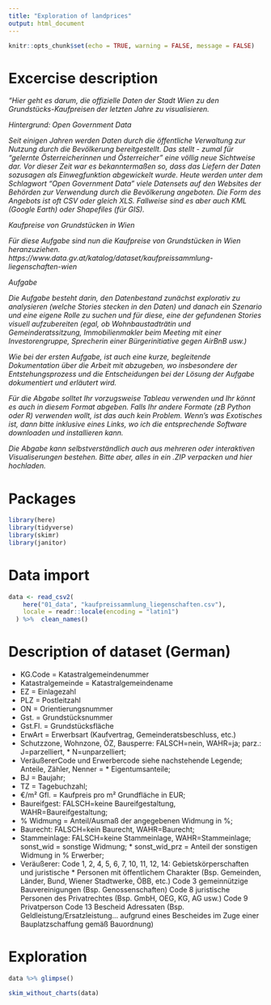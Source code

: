 ```yaml
---
title: "Exploration of landprices"
output: html_document
---
```


```r
knitr::opts_chunk$set(echo = TRUE, warning = FALSE, message = FALSE)
```

# Excercise description

<i>"Hier geht es darum, die offizielle Daten der Stadt Wien zu den Grundstücks-Kaufpreisen der letzten Jahre zu visualisieren.

Hintergrund: Open Government Data

Seit einigen Jahren werden Daten durch die öffentliche Verwaltung zur Nutzung durch die Bevölkerung bereitgestellt. Das stellt - zumal für "gelernte Österreicherinnen und Österreicher" eine völlig neue Sichtweise dar. Vor dieser Zeit war es bekanntermaßen so, dass das Liefern der Daten sozusagen als Einwegfunktion abgewickelt wurde. Heute werden unter dem Schlagwort "Open Government Data" viele Datensets auf den Websites der Behörden zur Verwendung durch die Bevölkerung angeboten. Die Form des Angebots ist oft CSV oder gleich XLS. Fallweise sind es aber auch KML (Google Earth) oder Shapefiles (für GIS).

Kaufpreise von Grundstücken in Wien

Für diese Aufgabe sind nun die Kaufpreise von Grundstücken in Wien heranzuziehen.
https://www.data.gv.at/katalog/dataset/kaufpreissammlung-liegenschaften-wien

Aufgabe

Die Aufgabe besteht darin, den Datenbestand zunächst explorativ zu analysieren (welche Stories stecken in den Daten) und danach ein Szenario und eine eigene Rolle zu suchen und für diese, eine der gefundenen Stories visuell aufzubereiten (egal, ob Wohnbaustadträtin und Gemeinderatssitzung, Immobilienmakler beim Meeting mit einer Investorengruppe, Sprecherin einer Bürgerinitiative gegen AirBnB usw.)

Wie bei der ersten Aufgabe, ist auch eine kurze, begleitende Dokumentation über die Arbeit mit abzugeben, wo insbesondere der Entstehungsprozess und die Entscheidungen bei der Lösung der Aufgabe dokumentiert und erläutert wird.

Für die Abgabe solltet Ihr vorzugsweise Tableau verwenden und Ihr könnt es auch in diesem Format abgeben. Falls Ihr andere Formate (zB Python oder R) verwenden wollt, ist das auch kein Problem. Wenn's was Exotisches ist, dann bitte inklusive eines Links, wo ich die entsprechende Software downloaden und installieren kann.

Die Abgabe kann selbstverständlich auch aus mehreren oder interaktiven Visualiserungen bestehen. Bitte aber, alles in ein .ZIP verpacken und hier hochladen. </i>

# Packages

```r
library(here)
library(tidyverse)
library(skimr)
library(janitor)
```

# Data import

```r
data <- read_csv2(
    here("01_data", "kaufpreissammlung_liegenschaften.csv"),
    locale = readr::locale(encoding = "latin1")
  ) %>%  clean_names()
```

# Description of dataset (German)
* KG.Code = Katastralgemeindenummer
* Katastralgemeinde = Katastralgemeindename
* EZ = Einlagezahl
* PLZ = Postleitzahl
* ON = Orientierungsnummer
* Gst. = Grundstücksnummer
* Gst.Fl. = Grundstücksfläche
* ErwArt = Erwerbsart (Kaufvertrag, Gemeinderatsbeschluss, etc.)
* Schutzzone, Wohnzone, ÖZ, Bausperre: FALSCH=nein, WAHR=ja; parz.: J=parzelliert, * N=unparzelliert; 
* VeräußererCode und Erwerbercode siehe nachstehende Legende; Anteile, Zähler, Nenner = * Eigentumsanteile; 
* BJ = Baujahr; 
* TZ = Tagebuchzahl; 
* €/m² Gfl. = Kaufpreis pro m² Grundfläche in EUR; 
* Baureifgest: FALSCH=keine Baureifgestaltung, WAHR=Baureifgestaltung; 
* % Widmung = Anteil/Ausmaß der angegebenen Widmung in %; 
* Baurecht: FALSCH=kein Baurecht, WAHR=Baurecht; 
* Stammeinlage: FALSCH=keine Stammeinlage, WAHR=Stammeinlage; sonst_wid = sonstige Widmung; * sonst_wid_prz = Anteil der sonstigen Widmung in % Erwerber;
* Veräußerer: Code 1, 2, 4, 5, 6, 7, 10, 11, 12, 14: Gebietskörperschaften und juristische * Personen mit öffentlichem Charakter (Bsp. Gemeinden, Länder, Bund, Wiener Stadtwerke, ÖBB, etc.) Code 3 gemeinnützige Bauvereinigungen (Bsp. Genossenschaften) Code 8 juristische Personen des Privatrechtes (Bsp. GmbH, OEG, KG, AG usw.) Code 9 Privatperson Code 13 Bescheid Adressaten (Bsp. Geldleistung/Ersatzleistung... aufgrund eines Bescheides im Zuge einer Bauplatzschaffung gemäß Bauordnung)

# Exploration

```r
data %>% glimpse()
```

```r
skim_without_charts(data)
```

